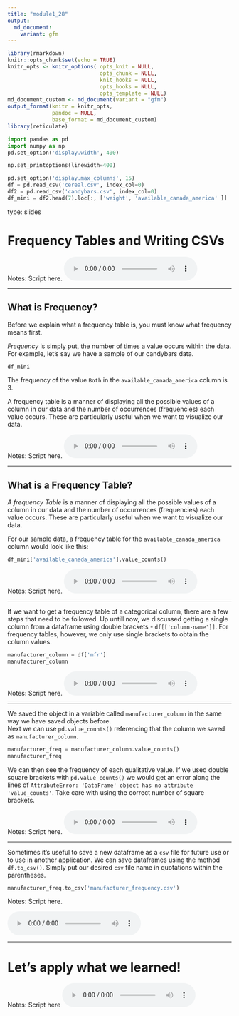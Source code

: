 ```yaml
---
title: "module1_28"
output: 
  md_document:
    variant: gfm
---
```



```r
library(rmarkdown)
knitr::opts_chunk$set(echo = TRUE)
knitr_opts <- knitr_options( opts_knit = NULL,
                             opts_chunk = NULL,
                             knit_hooks = NULL,
                             opts_hooks = NULL,
                             opts_template = NULL)
md_document_custom <- md_document(variant = "gfm")
output_format(knitr = knitr_opts,
              pandoc = NULL,
              base_format = md_document_custom)
library(reticulate)
```


```python
import pandas as pd
import numpy as np
pd.set_option('display.width', 400)

np.set_printoptions(linewidth=400)

pd.set_option('display.max_columns', 15)
df = pd.read_csv('cereal.csv', index_col=0)
df2 = pd.read_csv('candybars.csv', index_col=0)
df_mini = df2.head(7).loc[:, ['weight', 'available_canada_america' ]]
```


type: slides

# Frequency Tables and Writing CSVs 

Notes: Script here.
<html>
<audio controls >
<source src="placeholder_audio.mp3" />
</audio></html>

---

## What is Frequency?

Before we explain what a frequency table is, you must know what frequency means first. 

_*Frequency*_ is simply put, the number of times a value occurs within the data. For example, let's say we have a sample of our candybars data. 

```python
df_mini
```

The frequency of the value `Both` in the `available_canada_america` column is 3. 

A frequency table is a manner of displaying all the possible values of a column in our data and the number of occurrences (frequencies) each value occurs. These are particularly useful when we want to visualize our data.

Notes: Script here.
<html>
<audio controls >
<source src="placeholder_audio.mp3" />
</audio></html>

---

## What is a Frequency Table?

_*A frequency Table*_ is a manner of displaying all the possible values of a column in our data and the number of occurrences (frequencies) each value occurs. These are particularly useful when we want to visualize our data.

For our sample data,  a frequency table for the `available_canada_america` column would look like this: 

```python

df_mini['available_canada_america'].value_counts()
```



Notes: Script here.
<html>
<audio controls >
<source src="placeholder_audio.mp3" />
</audio></html>

---

If we want to get a frequency table of a categorical column, there are a few steps that need to be followed. 
Up untill now,  we discussed getting a single column from a dataframe using double brackets - `df[['column-name']]`. For frequency tables, however, we only use single brackets to obtain the column values.

```python
manufacturer_column = df['mfr']
manufacturer_column
```

Notes: Script here.
<html>
<audio controls >
  <source src="placeholder_audio.mp3" />
</audio></html>

---

We saved the object in a variable called `manufacturer_column` in the same way we have saved objects before.    
Next we can use `pd.value_counts()` referencing that the column we saved as `manufacturer_column`.  


```python
manufacturer_freq = manufacturer_column.value_counts()
manufacturer_freq
```

We can then see the frequency of each qualitative value.
If we used double square brackets with `pd.value_counts()` we would get an error along the lines of `AttributeError: 'DataFrame' object has no attribute 'value_counts'`. Take care with using the correct number of square brackets.

Notes: Script here.
<html>
<audio controls >
<source src="placeholder_audio.mp3" />
</audio></html>

---

Sometimes it's useful to save a new dataframe as a `csv` file for future use or to use in another application. We can save dataframes using the method `df.to_csv()`. Simply put our desired `csv` file name in quotations within the parentheses. 

```python
manufacturer_freq.to_csv('manufacturer_frequency.csv')
```


Notes: Script here.

<html>
<audio controls >
<source src="placeholder_audio.mp3" />
</audio></html>

---

# Let’s apply what we learned!

Notes: Script here
<html>
<audio controls >
  <source src="placeholder_audio.mp3" />
</audio></html>